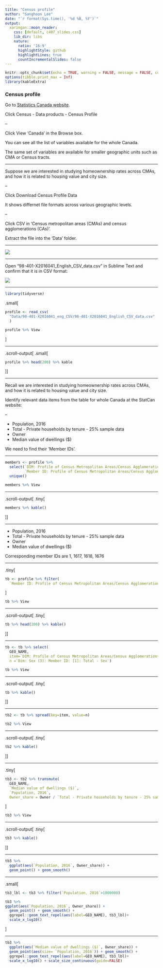 ```yaml
---
title: "Census profile"
author: "Sanghoon Lee"
date: "`r format(Sys.time(), '%d %B, %Y')`"
output:
  xaringan::moon_reader:
    css: [default, c407_slides.css]
    lib_dir: libs
    nature:
      ratio: '16:9'
      highlightStyle: github
      highlightLines: true
      countIncrementalSlides: false
---
```


```r
knitr::opts_chunk$set(echo = TRUE, warning = FALSE, message = FALSE, comment=NA, fig.asp = 0.56, out.width='70%', dpi = 300, fig.align = 'center')
options(tibble.print_max = Inf)
library(kableExtra)
```

### Census profile

Go to [Statistics Canada website](https://www12.statcan.gc.ca).

Click Census - Data products - Census Profile

--

Click View 'Canada' in the Browse box.

You can see all the list of variables available for the whole Canada.

The same set of variables are available for smaller geographic units such as CMA or Census tracts.

---

Suppose we are interested in studying homeownership rates across CMAs, and how it is related to housing value and city size.

--

Click Download Census Profile Data

It shows differnet file formats across various geographic levels.

--

Click CSV in 'Census metropolitan areas (CMAs) and census agglomerations (CAs)'.

Extract the file into the 'Data' folder.

---

![](15_Census_folder_location.png)

---

Open "98-401-X2016041_English_CSV_data.csv" in Sublime Text and confirm that it is in CSV format:

![](15_csv_example.png)

---

```r
library(tidyverse)
```

.small[
```r
profile <- read_csv(
  "Data/98-401-X2016041_eng_CSV/98-401-X2016041_English_CSV_data.csv"
  )
```

```r
profile %>% View
```
]

---

.scroll-output[
.small[
```r
profile %>% head(200) %>% kable
```
]]

---

Recall we are interested in studying homeownership rates across CMAs, and how it is related to housing value and city size.

Identify relevant data items from the table for whole Canada at the StatCan website:

--

- Population, 2016
- Total - Private households by tenure - 25% sample data
- Owner
- Median value of dwellings ($)

We need to find their 'Member IDs'.

---

```r
members <- profile %>% 
  select(`DIM: Profile of Census Metropolitan Areas/Census Agglomerations (2247)`, 
         `Member ID: Profile of Census Metropolitan Areas/Census Agglomerations (2247)`) %>% 
  unique()
```

```r
members %>% View
```

---

.scroll-output[
.tiny[
```r
members %>% kable()
```
]]

---

- Population, 2016
- Total - Private households by tenure - 25% sample data
- Owner
- Median value of dwellings ($)

Corresponding member IDs are 1, 1617, 1618, 1676

---

.tiny[
```r
tb <- profile %>% filter(
  `Member ID: Profile of Census Metropolitan Areas/Census Agglomerations (2247)` %in% c(1, 1617, 1618, 1676))
```
]

```r
tb %>% View
```

---

.scroll-output[
.tiny[
```r
tb %>% head(200) %>% kable()
```
]]

---

```r
tb <- tb %>% select(
  GEO_NAME, 
  item=`DIM: Profile of Census Metropolitan Areas/Census Agglomerations (2247)`, 
  n =`Dim: Sex (3): Member ID: [1]: Total - Sex`)
```


```r
tb %>% View
```

---

.scroll-output[
.tiny[
```r
tb %>% kable()
```
]]

---

```r
tb2 <- tb %>% spread(key=item, value=n)
```

```r
tb2 %>% View
```

---

.scroll-output[
.tiny[
```r
tb2 %>% kable()
```
]]

---

.tiny[
```r
tb3 <- tb2 %>% transmute(
  GEO_NAME, 
  `Median value of dwellings ($)`, 
  `Population, 2016`, 
  Owner_share = Owner / `Total - Private households by tenure - 25% sample data`)
```
]

```r
tb3 %>% View
```

---

.scroll-output[
.tiny[
```r
tb3 %>% kable()
```
]]

---

```r
tb3 %>% 
  ggplot(aes(`Population, 2016`, Owner_share)) + 
  geom_point() + geom_smooth()
```


---

.small[
```r
tb3_lbl <- tb3 %>% filter(`Population, 2016`>1000000)

tb3 %>% 
ggplot(aes(`Population, 2016`, Owner_share)) + 
  geom_point() + geom_smooth() + 
  ggrepel::geom_text_repel(aes(label=GEO_NAME), tb3_lbl)+
  scale_x_log10()
```
]

---

```r
tb3 %>% 
  ggplot(aes(`Median value of dwellings ($)`, Owner_share)) + 
  geom_point(aes(size= `Population, 2016`)) + geom_smooth() + 
  ggrepel::geom_text_repel(aes(label=GEO_NAME), tb3_lbl)+
  scale_x_log10() + scale_size_continuous(guide=FALSE)
```
